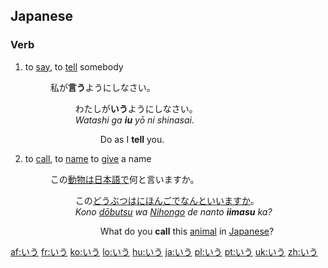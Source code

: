 ==Japanese==

===Verb===
{{ja-verb|h|type=1|rom=iu}}

#{{ja-def|言う}} to [[say]], to [[tell]] somebody
#: 私が'''言う'''ようにしなさい。
#:: わたしが'''いう'''ようにしなさい。
#:: ''Watashi ga '''iu''' yō ni shinasai.''
#::: Do as I '''tell''' you.
#{{ja-def|言う}}  to [[call]], to [[name]] to [[give]] a name
#: この[[動物]]は[[日本語]]で何と言いますか。
#:: この[[どうぶ]]つは[[にほんご]]でなんといいますか。
#:: ''Kono [[dōbutsu]] wa [[Nihongo]] de nanto '''iimasu''' ka?''
#::: What do you '''call''' this [[animal]] in [[Japanese]]?

[[af:いう]]
[[fr:いう]]
[[ko:いう]]
[[lo:いう]]
[[hu:いう]]
[[ja:いう]]
[[pl:いう]]
[[pt:いう]]
[[uk:いう]]
[[zh:いう]]